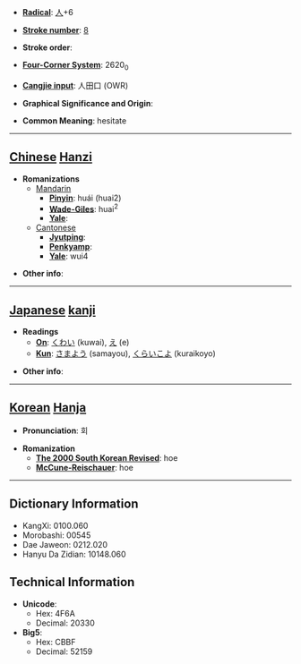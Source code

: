 * '''[[Wiktionary:Chinese radical index| Radical]]''': [[Wiktionary:Chinese radical index 人|人]]+6

* '''[[Wiktionary:Chinese total strokes index|Stroke number]]''': [[Wiktionary:Chinese total strokes index 8|8]]

* '''Stroke order''': 

* '''[[Wiktionary:Chinese four corner index|Four-Corner System]]''': 2620<sub>0</sub>

* '''[[Wiktionary:Chinese Cangjie index|Cangjie input]]''': 人田口 (OWR)

* '''Graphical Significance and Origin''': 

* '''Common Meaning''': hesitate

----

== [[Chinese]] [[Hanzi]] ==

* '''Romanizations'''
** [[Mandarin]]
*** '''[[Pinyin]]''': huái (huai2)
*** '''[[Wade-Giles]]''': huai<sup>2</sup>
*** '''[[Yale]]''': 
**[[Cantonese]]
***'''[[Jyutping]]''':
***'''[[Penkyamp]]''': 
***'''[[Yale]]''': wui4

* '''Other info''': 

----

== [[Japanese]] [[kanji]] ==

* '''Readings'''
** '''[[On]]''': [[くわい]] (kuwai), [[え]] (e)
** '''[[Kun]]''': [[さまよう]] (samayou), [[くらいこよ]] (kuraikoyo)

* '''Other info''':  

----

== [[Korean]] [[Hanja]] ==

* '''Pronunciation''': 회

* '''Romanization'''
** '''[[The 2000 South Korean Revised Romanization|The 2000 South Korean Revised]]''': hoe
** '''[[McCune-Reischauer]]''': hoe

----

== Dictionary Information ==

* KangXi: 0100.060
* Morobashi: 00545
* Dae Jaweon: 0212.020
* Hanyu Da Zidian: 10148.060

== Technical Information ==

* '''Unicode''':
** Hex: 4F6A
** Decimal: 20330
* '''Big5''':
** Hex: CBBF
** Decimal: 52159